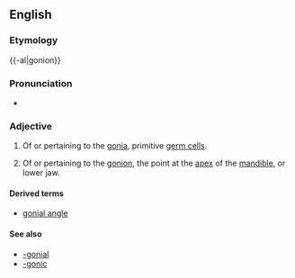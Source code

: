 ==English==
===Etymology===

{{-al|gonion}}
===Pronunciation===

*{{IPA|ˈgoʊniəl}}
===Adjective===
{{en-adj}}

# {{cytology}} Of or pertaining to the [[gonia]], primitive [[germ cell]]s.
# {{anatomy|dentistry}} Of or pertaining to the [[gonion]], the point at the [[apex]] of the [[mandible]], or lower jaw.

====Derived terms====
*[[gonial angle]]
====See also====
*[[-gonial]]
*[[-gonic]]